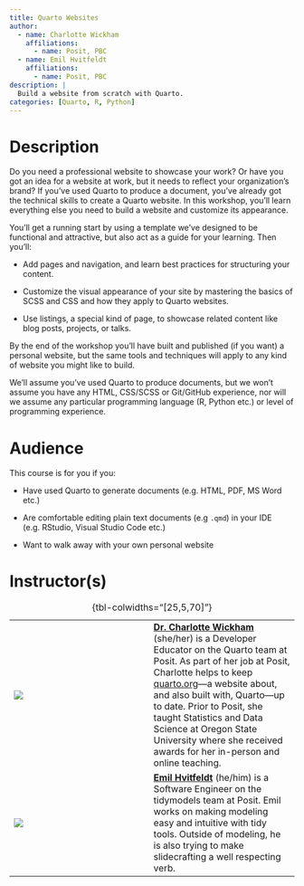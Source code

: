 ```yaml
---
title: Quarto Websites
author:
  - name: Charlotte Wickham
    affiliations:
      - name: Posit, PBC
  - name: Emil Hvitfeldt
    affiliations:
      - name: Posit, PBC
description: |
  Build a website from scratch with Quarto.
categories: [Quarto, R, Python]
---
```


# Description

Do you need a professional website to showcase your work? Or have you got an idea for a website at work, but it needs to reflect your organization's brand? If you've used Quarto to produce a document, you've already got the technical skills to create a Quarto website. In this workshop, you'll learn everything else you need to build a website and customize its appearance.

You'll get a running start by using a template we've designed to be functional and attractive, but also act as a guide for your learning. Then you'll:

* Add pages and navigation, and learn best practices for structuring your content.

* Customize the visual appearance of your site by mastering the basics of SCSS and CSS and how they apply to Quarto websites.

* Use listings, a special kind of page, to showcase related content like blog posts, projects, or talks.

By the end of the workshop you'll have built and published (if you want) a personal website, but the same tools and techniques will apply to any kind of website you might like to build.

We'll assume you've used Quarto to produce documents, but we won't assume you have any HTML, CSS/SCSS or Git/GitHub experience, nor will we assume any particular programming language (R, Python etc.) or level of programming experience. 

# Audience
This course is for you if you:

-   Have used Quarto to generate documents (e.g. HTML, PDF, MS Word etc.)

-   Are comfortable editing plain text documents (e.g `.qmd`) in your IDE (e.g. RStudio, Visual Studio Code etc.)

-   Want to walk away with your own personal website


# Instructor(s)

|                               |     |                                             |
|------------------|------------------|-------------------------------------|
| ![](images/charlotte-wickham.jpg) |     | [**Dr. Charlotte Wickham**](http://cwick.co.nz) (she/her) is a Developer Educator on the Quarto team at Posit. As part of her job at Posit, Charlotte helps to keep [quarto.org](https://quarto.org)---a website about, and also built with, Quarto---up to date. Prior to Posit, she taught Statistics and Data Science at Oregon State University where she received awards for her in-person and online teaching. |
| ![](images/emil-hvitfeldt.png) |     | [**Emil Hvitfeldt**](https://emilhvitfeldt.com/) (he/him) is a Software Engineer on the tidymodels team at Posit. Emil works on making modeling easy and intuitive with tidy tools. Outside of modeling, he is also trying to make slidecrafting a well respecting verb. |

: {tbl-colwidths="\[25,5,70\]"}
